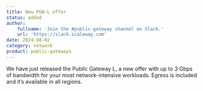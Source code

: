 ```yaml
---
title: New PGW-L offer
status: added
author:
    fullname: 'Join the #public-gateway channel on Slack.'
    url: 'https://slack.scaleway.com'
date: 2024-08-02
category: network
product: public-gateways
---
```


We have just released the Public Gateway L, a new offer with up to 3 Gbps of bandwidth for your most network-intensive workloads. Egress is included and it’s available in all regions.

